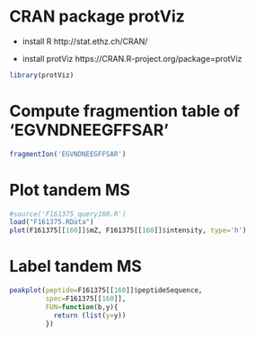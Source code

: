 # CRAN package protViz

* install R
http://stat.ethz.ch/CRAN/

* install protViz
https://CRAN.R-project.org/package=protViz

```R
library(protViz)
```

# Compute fragmention table of 'EGVNDNEEGFFSAR'

```R
fragmentIon('EGVNDNEEGFFSAR')
```


# Plot tandem MS

```R
#source('F161375_query160.R')
load("F161375.RData")
plot(F161375[[160]]$mZ, F161375[[160]]$intensity, type='h')
```

# Label tandem MS

```r
peakplot(peptide=F161375[[160]]$peptideSequence, 
         spec=F161375[[160]],
         FUN=function(b,y){
           return (list(y=y))
         })
```
